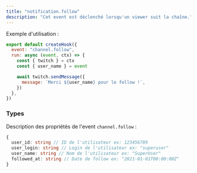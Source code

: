```yaml
---
title: "notification.follow"
description: "Cet event est déclenché lorsqu'un viewer suit la chaîne."
---
```


Exemple d'utilisation :

```javascript
export default createHook({
  event: "channel.follow",
  run: async (event, ctx) => {
    const { twitch } = ctx
    const { user_name } = event

    await twitch.sendMessage({
      message: `Merci ${user_name} pour le follow !`,
    })
  },
})
```

### Types

Description des propriétés de l'event `channel.follow` :

```typescript
{
  user_id: string // ID de l'utilisateur ex: 123456789
  user_login: string // Login de l'utilisateur ex: "superuser"
  user_name: string // Nom de l'utilisateur ex: "SuperUser"
  followed_at: string // Date de follow ex: "2021-01-01T00:00:00Z"
}
```
